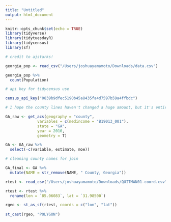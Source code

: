 ```yaml
---
title: "Untitled"
output: html_document
---
```


```r
knitr::opts_chunk$set(echo = TRUE)
library(tidyverse)
library(tidytuesdayR)
library(tidycensus)
library(sf)
```


```r
# credit to ajstarks!

georgia_pop <- read_csv("/Users/joshuayamamoto/Downloads/data.csv")

georgia_pop %>% 
  count(Population)

# api key for tidycensus use

census_api_key("0839b9dfec5190b45a8435fa4d7597b59a4ffbdc")

```

```r
# I hope the county lines haven't changed a huge amount, but it's entirely possible that they did

GA_raw <- get_acs(geography = "county",
              variables = c(medincome = "B19013_001"),
              state = "GA", 
              year = 2010,
              geometry = T)

GA <- GA_raw %>% 
  select(-c(variable, estimate, moe)) 

# cleaning county names for join

GA_final <- GA %>% 
  mutate(NAME = str_remove(NAME, " County, Georgia"))


```


```r
rtest <- read_csv("/Users/joshuayamamoto/Downloads/QUITMAN01-coord.csv")

rtest <- rtest %>% 
  rename(lon = `85.06083`, lat = `31.98500`)

rgeo <- st_as_sf(rtest, coords = c("lon", "lat"))
  
st_cast(rgeo, "POLYGON")

```



